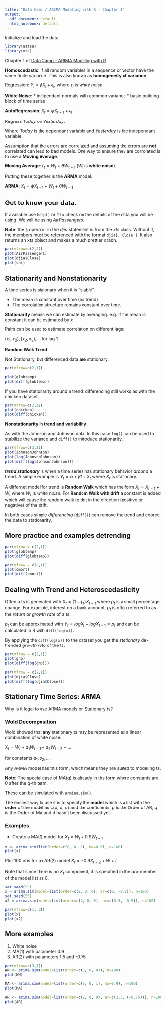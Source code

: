 ```yaml
---
title: "Data Camp / ARIMA Modeling with R - Chapter 1"
output:
  pdf_document: default
  html_notebook: default
---
```


Initialize and load the data

```r
library(astsa)
library(xts)
```

Chapter 1 of [Data Camp - ARIMA Modeling with R](https://www.datacamp.com/courses/arima-modeling-with-r)

**Homoscedastic**: If all random variables in a sequence or vector have the same finite variance.  This is also known as **homogeneity of variance**.

Regression: $Y_i = \beta X_i + \epsilon_i$, where $\epsilon_i$ is _white noise_.

**White Noise**:
* indipendant normals with common variance
* basic building block of time series

**AutoRegression**: $X_t = \phi X_{t-1} + \epsilon_t$  

Regress _Today_ on _Yesterday_.    

Where _Today_ is the dependant variable and _Yesterday_ is the independant variable.

Assumption that the errors are correlated and assuming the errors are **not** correlated can lead to bad models.  One way to ensure they are corrolated is to use a **Moving Average**.

**Moving Average**: $\epsilon_t = W_t + \theta W_{t-1}$  ($W_t$ is **white noise**).

Putting these together is the **ARMA** model.

**ARMA**: $X_t = \phi X_{t-1} + W_t + \theta W_{t-1}$

## Get to know your data.

If available use `help()` or `?` to check on the details of the data you will be using.  We will be using _AirPassengers_.

**Note**: the `$` operator in the _djia_ statement is from the _xts_ class.  Without it, the members must be referenced with the format `djia[,'Close']`.  It also returns an xts object and makes a much prettier graph.

```r
par(mfrow=c(2,2))
plot(AirPassengers)
plot(djia$Close)
plot(soi)
```

## Stationarity and Nonstationarity

A time series is staionary when it is "stable".

* The mean is constant over time (no trend)
* The corrolation structure remains constant over time.

**Stationarity** means we can estimate by averaging.  e.g. if the mean is constant it can be estimated by $\bar{x}$

Pairs can be used to estimate correlation on different lags:

$(x_1,x_2),(x_2, x_3), ...$ for lag 1

**Random Walk Trend**

Not Stationary, but differenced data **are** stationary.

```r
par(mfrow=c(2,1))

plot(globtemp)
plot(diff(globtemp))
```

If you have stationarity around a trend, differencing still works as with the chicken dataset.

```r
par(mfrow=c(2,1))
plot(chicken)
plot(diff(chicken))
```

**Nonstationarity in trend and variability**

As with the Johnson and Johnson data.  In this case `log()` can be used to stabilize the variance and `diff()` to introduce stationarity.

```r
par(mfrow=c(3,1))
plot(JohnsonJohnson)
plot(log(JohnsonJohnson))
plot(diff(log(JohnsonJohnson)))
```

**_trend stationary_** is when a time series has stationary behavior _around_ a trend.  A simple example is $Y_t = \alpha + \beta t + X_t$ where $X_t$ is stationary.

A differnet model for trend is **Random Walk** which has the form $X_t = X_{t-1} + W_t$ where $W_t$ is _white noise_.  For **Random Walk with drift** a constant is added which will cause the random walk to drit in the direction (positive or negative) of the drift.

In both cases simple _differencing_ (`diff()`) can remove the trend and coorce the data to stationarity.

## More practice and examples detrending

```r
par(mfrow = c(2,1))
plot(globtemp) 
plot(diff(globtemp))

par(mfrow = c(2,1))
plot(cmort)
plot(diff(cmort))
```

## Dealing with Trend and Heteroscedasticity

Often a ts is generated with $X_t = (1 - p_t)X_{t-1}$ where $p_t$ is a small percentage change.  For example, interest on a bank account.  $p_t$ is often referred to as the _return_ or _growth rate_ of a ts.

$p_t$ can be approximated with $Y_t = log X_t - log X_{t-1} \approx p_t$ and can be calculated in R with `diff(log(x))`.

By applying the `diff(log(x))` to the dataset you get the _stationary_ de-trended _growth rate_ of the ts.

```r
par(mfrow = c(2,1))
plot(gnp)
plot(diff(log(gnp)))

par(mfrow = c(2,1))
plot(djia$Close)
plot(diff(log(djia$Close)))
```

## Stationary Time Series: ARMA

Why is it legal to use ARMA models on Stationary ts?

### Wold Decomposition

Wold showed that **any** stationary ts may be represented as a linear combination of white noise:

$X_t = W_t + a_1 W_{t-1} + a_2 W_{t-2} + ...$

for constants $a_1, a_2, ...$

Any ARMA model has this form, which means they are suited to modeling ts.

**Note**: The special case of MA(q) is already in ths form where constants are 0 after the q-th term.

These can be simulated with `armina.sim()`.

The easiest way to use it is to specify the **model** which is a list with the **order** of the model as c(p, d, q) and the coeficients.  p is the Order of AR, q is the Order of MA and d hasn't been discussed yet.

### Examples

* Create a MA(1) model for $X_t = W_t + 0.9 W_{t-1}$

```r
x <- arima.sim(list(order=c(0, 0, 1), ma=0.9), n=100)
plot(x)
```

Plot 100 obs for an AR(2) model  $X_t = -0.9 X_{t-2} + W+t$

Note that since there is no $X_t$ component, it is specified in the _ar=_ member of the model list as 0.

```r
set.seed(55)
x = arima.sim(model=list(order=c(2, 0, 0), ar=c(0, -0.9)), n=100)
set.seed(55)
x2 = arima.sim(model=list(order=c(2, 0, 0), ar=c(0.5, -0.9)), n=100)

par(mfrow=c(1, 2))
plot(x)
plot(x2)
```

## More examples

1. White noise
2. MA(1) with parameter 0.9
3. AR(2) with parameters 1.5 and -0.75

```r
par(mfrow=c(3,1))
WN <- arima.sim(model=list(order=c(0, 0, 0)), n=100)
plot(WN)

MA <- arima.sim(model=list(order=c(0, 0, 1), ma=0.9), n=100)
plot(MA)

AR <- arima.sim(model=list(order=c(2, 0, 0), ar=c(1.5, (-0.75))), n=100)
plot(AR)
```




